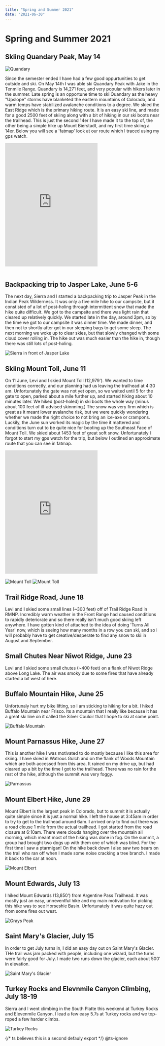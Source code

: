 ```yaml
---
title: "Spring and Summer 2021"
date: "2021-06-30"
---
```


# Spring and Summer 2021

## Skiing Quandary Peak, May 14

<Image src={quandary} className={styles.image} alt="Quandary" />

Since the semester ended I have had a few good oppurtunities to get outside and ski. On May 14th I was able ski Quandary Peak with Jake in the Tenmile Range. Quandary is 14,271 feet, and very popular with hikers later in the summer. Late spring is an opportune time to ski Quandary as the heavy "Upslope" storms have blanketed the eastern mountains of Colorado, and warm temps have stabilized avalanche conditions to a degree. We skied the East Ridge which is the primary hiking route. It is an easy ski line, and made for a good 2500 feet of skiing along with a bit of hiking in our ski boots near the trailhead. This is just the second 14er I have made it to the top of, the other being a simple hike up Mount Bierstadt, and my first time skiing a 14er. Below you will see a 'fatmap' look at our route which I traced using my gps watch.

<iframe
  height="400"
  frameBorder="0"
  className={styles.blogIFrame}
  src="https://fatmap.com/routeid/2783212/east-ridge-of-quandary?fmid=em"
></iframe>

<br />
<br />

## Backpacking trip to Jasper Lake, June 5-6

The next day, Sierra and I started a backpacking trip to Jasper Peak in the Indian Peak Wilderness. It was only a five mile hike to our campsite, but it constisted of a lot of post-holing through intermittent snow that made the hike quite difficult. We got to the campsite and there was light rain that cleared up relatively quickly. We started late in the day, around 2pm, so by the time we got to our campsite it was dinner time. We made dinner, and then not to shortly after got in our sleeping bags to get some sleep. The next morning we woke up to clear skies, but that slowly changed with some cloud cover rolling in. The hike out was much easier than the hike in, though there was still lots of post-holing.

<Image
  src={arrlake}
  className={styles.image}
  alt="Sierra in front of Jasper Lake"
/>

## Skiing Mount Toll, June 11

On 11 June, Levi and I skied Mount Toll (12,979'). We wanted to time conditions correctly, and our planning had us leaving the trailhead at 4:30 am. Unfortunately the gate was not yet open, so we waited until 5 for the gate to open, parked about a mile further up, and started hiking about 10 minutes later. We hiked (post-holed) in ski boots the whole way (minus about 100 feet of ill-advised skinnning.) The snow was very firm which is great as it meant lower avalanche risk, but we were quickly wondering whether we made the right choice to not bring an ice-axe or crampons. Luckily, the June sun worked its magic by the time it mattered and conditions turn out to be quite nice for booting up the Southeast Face of Mount Toll. We skied about 1453 feet of great soft snow. Unfortunately I forgot to start my gps watch for the trip, but below I outlined an approximate route that you can see in fatmap.

<iframe
  height="400"
  frameBorder="0"
  className={styles.blogIFrame}
  src="https://fatmap.com/routeid/2781834/southeast-face-mount-toll?fmid=em"
></iframe>

<br />
<br />

<Image src={mounttoll} className={styles.image} alt="Mount Toll" />

<Image src={mounttollfar} className={styles.image} alt="Mount Toll" />

## Trail Ridge Road, June 18

Levi and I skied some small lines (~300 feet) off of Trail Ridge Road in RMNP. Incredibly warm weather in the Front Range had caused conditions to rapidly deteriorate and so there really isn't much good skiing left anywhere. I have gotten kind of attached to the idea of doing 'Turns All Year' now, which is seeing how many months in a row you can ski, and so I will probably have to get creative/desperate to find any snow to ski in August and September.

## Small Chutes Near Niwot Ridge, June 23

Levi and I skied some small chutes (~400 feet) on a flank of Niwot Ridge above Long Lake. The air was smoky due to some fires that have already started a bit west of here.

## Buffalo Mountain Hike, June 25

Unfortunaly hurt my bike lifting, so I am sticking to hiking for a bit. I hiked Buffalo Mountain near Frisco. Its a mountain that I really like because it has a great ski line on it called the Silver Couloir that I hope to ski at some point.

<Image src={buff} className={styles.image} alt="Buffalo Mountain" />

## Mount Parnassus Hike, June 27

This is another hike I was motivated to do mostly because I like this area for skiing. I have skied in Watrous Gulch and on the flank of Woods Mountain which are both accessed from this area. It rained on my drive up, but had cleared up a bit by the time I got to the trailhead. There was no rain for the rest of the hike, although the summit was very foggy.

<Image src={parn} className={styles.image} alt="Parnassus" />

## Mount Elbert Hike, June 29

Mount Elbert is the largest peak in Colorado, but to summit it is actually quite simple since it is just a normal hike. I left the house at 3:45am in order to try to get to the trailhead around 6am. I arrived only to find out there was a road clouse 1 mile from the actual trailhead. I got started from the road closure at 6:10am. There were clouds hanging over the mountain all morning, which meant most of the hiking was done in fog. On the summit, a group had brought two dogs up with them one of which was blind. For the first time I saw a ptarmigan! On the hike back down I also saw two bears on the trail who ran off when I made some noise cracking a tree branch. I made it back to the car at noon.

<Image src={elb} className={styles.image} alt="Mount Elbert" />

## Mount Edwards, July 13

I hiked Mount Edwards (13,850') from Argentine Pass Trailhead. It was mostly just an easy, unneventful hike and my main motivation for picking this hike was to see Horseshie Basin. Unfortunately it was quite hazy out from some fires out west.

<Image src={edw} className={styles.image} alt="Grays Peak" />

## Saint Mary's Glacier, July 15

In order to get July turns in, I did an easy day out on Saint Mary's Glacier. THe trail was jam packed with people, including one wizard, but the turns were fairly good for July. I made two runs down the glacier, each about 500' in elevation.

<Image src={smg} className={styles.image} alt="Saint Mary's Glacier" />

## Turkey Rocks and Elevnmile Canyon Climbing, July 18-19

Sierra and I went climbing in the South Platte this weekend at Turkey Rocks and Elevenmile Canyon. I lead a few easy 5.7s at Turkey rocks and we top-roped a few harder climbs.

<Image src={tr} className={styles.image} alt="Turkey Rocks" />

{/* ts believes this is a second defauly export */}
@ts-ignore



